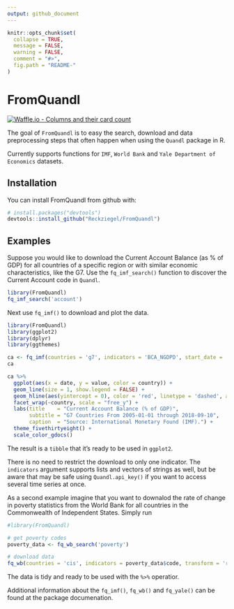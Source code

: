 ```yaml
---
output: github_document
---
```


<!-- README.md is generated from README.Rmd. Please edit that file -->

```r
knitr::opts_chunk$set(
  collapse = TRUE,
  message = FALSE,
  warning = FALSE,
  comment = "#>",
  fig.path = "README-"
)
```


# FromQuandl

[![Waffle.io - Columns and their card count](https://badge.waffle.io/Reckziegel/FromQuandl.svg?columns=all)](https://waffle.io/Reckziegel/FromQuandl) 

The goal of `FromQuandl` is to easy the search, download and data preprocessing steps that often happen when using the `Quandl` package in R.

Currently supports functions for `IMF`, `World Bank` and `Yale Department of Economics` datasets.


## Installation

You can install FromQuandl from github with:

```r
# install.packages("devtools")
devtools::install_github("Reckziegel/FromQuandl")
```


## Examples

Suppose you would like to download the Current Account Balance (as % of GDP) for all countries of a specific region or with similar economic characteristics, like the G7. Use the `fq_imf_search()` function to discover the Current Account code in `Quandl`. 

```r
library(FromQuandl)
fq_imf_search('account')
```

Next use `fq_imf()` to download and plot the data. 

```r
library(FromQuandl)
library(ggplot2)
library(dplyr)
library(ggthemes)

ca <- fq_imf(countries = 'g7', indicators = 'BCA_NGDPD', start_date = '2005-01-01')
ca

ca %>%
  ggplot(aes(x = date, y = value, color = country)) + 
  geom_line(size = 1, show.legend = FALSE) + 
  geom_hline(aes(yintercept = 0), color = 'red', linetype = 'dashed', alpha = 0.3) + 
  facet_wrap(~country, scale = "free_y") +
  labs(title    = "Current Account Balance (% of GDP)",
       subtitle = "G7 Countries From 2005-01-01 through 2018-09-10",
       caption  = "Source: International Monetary Found (IMF).") +
  theme_fivethirtyeight() +
  scale_color_gdocs()

```
 
The result is a `tibble` that it's ready to be used in `ggplot2`. 

There is no need to restrict the download to only one indicator. The `indicators` argument supports lists and vectors of strings as well, but be aware that may be safe using `Quandl.api_key()` if you want to access several time series at once.   

As a second example imagine that you want to downalod the rate of change in poverty statistics from the World Bank for all countries in the Commonwealth of Independent States. Simply run

```r
#library(FromQuandl)

# get poverty codes
poverty_data <- fq_wb_search('poverty')

# download data
fq_wb(countries = 'cis', indicators = poverty_data$code, transform = 'rdiff') 

```

The data is tidy and ready to be used with the `%>%` operatior.   

Additional information about the `fq_imf()`, `fq_wb()` and `fq_yale()` can be found at the package documenation.
